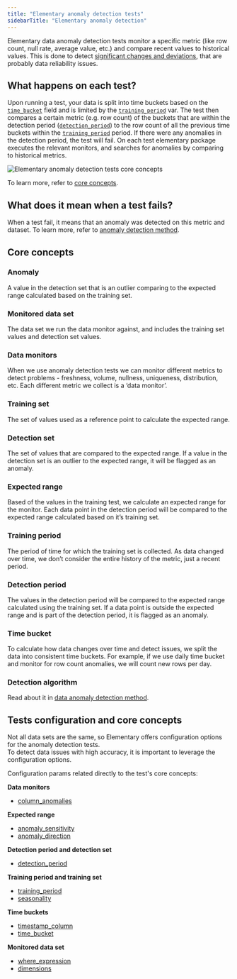 ```yaml
---
title: "Elementary anomaly detection tests"
sidebarTitle: "Elementary anomaly detection"
---
```


Elementary data anomaly detection tests monitor a specific metric (like row count, null rate, average value, etc.) and compare recent values to historical values.
This is done to detect [significant changes and deviations](/data-tests/data-anomaly-detection), that are probably data reliability issues.

## What happens on each test?

Upon running a test, your data is split into time buckets based on the [`time_bucket`](/data-tests/anomaly-detection-configuration/time-bucket) field and is limited by
the [`training_period`](/data-tests/anomaly-detection-configuration/training-period) var. The test then compares a certain metric (e.g. row count) of the buckets that are within the detection
period ([`detection_period`](/data-tests/anomaly-detection-configuration/detection-period)) to the row count of all the previous time buckets within the [`training_period`](/data-tests/anomaly-detection-configuration/training-period) period.
If there were any anomalies in the detection period, the test will fail.
On each test elementary package executes the relevant monitors, and searches for anomalies by comparing to historical metrics.

<Tooltip tip="Anomaly detection tests core concepts">
  <img
    src="https://raw.githubusercontent.com/elementary-data/assets-hosting/master/anomaly_detection/elementary-anomaly-detection-core-concepts.png"
    alt="Elementary anomaly detection tests core concepts"
  />
</Tooltip>

To learn more, refer to [core concepts](/data-tests/how-anomaly-detection-works).

## What does it mean when a test fails?

When a test fail, it means that an anomaly was detected on this metric and dataset. To learn more, refer to [anomaly detection method](/data-tests/data-anomaly-detection).

## Core concepts

### Anomaly

A value in the detection set that is an outlier comparing to the expected range calculated based on the training set.

### Monitored data set

The data set we run the data monitor against, and includes the training set values and detection set values.

### Data monitors

When we use anomaly detection tests we can monitor different metrics to detect problems - freshness, volume, nullness, uniqueness, distribution, etc.
Each different metric we collect is a ‘data monitor’.

### Training set

The set of values used as a reference point to calculate the expected range.

### Detection set

The set of values that are compared to the expected range.
If a value in the detection set is an outlier to the expected range, it will be flagged as an anomaly.

### Expected range

Based of the values in the training test, we calculate an expected range for the monitor.
Each data point in the detection period will be compared to the expected range calculated based on it’s training set.

### Training period

The period of time for which the training set is collected.
As data changed over time, we don’t consider the entire history of the metric, just a recent period.

### Detection period

The values in the detection period will be compared to the expected range calculated using the training set.
If a data point is outside the expected range and is part of the detection period, it is flagged as an anomaly.

### Time bucket

To calculate how data changes over time and detect issues, we split the data into consistent time buckets.
For example, if we use daily time bucket and monitor for row count anomalies, we will count new rows per day.

### Detection algorithm

Read about it in [data anomaly detection method](/data-tests/data-anomaly-detection).

## Tests configuration and core concepts

Not all data sets are the same, so Elementary offers configuration options for the anomaly detection tests.  
To detect data issues with high accuracy, it is important to leverage the configuration options.

Configuration params related directly to the test's core concepts:

**Data monitors**

- [column_anomalies](/data-tests/anomaly-detection-configuration/column-anomalies)

**Expected range**

- [anomaly_sensitivity](/data-tests/anomaly-detection-configuration/anomaly-sensitivity)
- [anomaly_direction](/data-tests/anomaly-detection-configuration/anomaly-direction)

**Detection period and detection set**

- [detection_period](/data-tests/anomaly-detection-configuration/detection-period)

**Training period and training set**

- [training_period](/data-tests/anomaly-detection-configuration/training-period)
- [seasonality](/data-tests/anomaly-detection-configuration/seasonality)

**Time buckets**

- [timestamp_column](/data-tests/anomaly-detection-configuration/timestamp-column)
- [time_bucket](/data-tests/anomaly-detection-configuration/time-bucket)

**Monitored data set**

- [where_expression](/data-tests/anomaly-detection-configuration/where-expression)
- [dimensions](/data-tests/anomaly-detection-configuration/dimensions)
